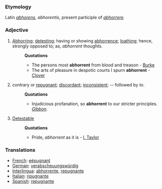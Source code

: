 ===Etymology===
Latin ''[[abhorens]]'', ''abhorentis'', present participle of ''[[abhorrere]]''.
===Adjective===
#[[Abhorring]]; [[detesting]]; having or showing [[abhorrence]]; [[loathing]]; hence, strongly opposed to; as, ''abhorrent'' thoughts.
#:'''Quotations'''
#:*The persons most '''abhorrent''' from blood and treason - [[Burke]]
#:*The arts of pleasure in despotic courts I spurn '''abhorrent''' - [[Clover]]
#contrary or [[repugnant]]; [[discordant]]; [[inconsistent]]; -- followed by ''to''.
#:'''Quotations'''
#:*Injudicious profanation, so '''abhorrent''' to our stricter principles.</code> ''[[Gibbon (source)|Gibbon]].''
#[[Detestable]]
#:'''Quotations'''
#:*Pride, ''abhorrent'' as it is - [[I. Taylor]]
===Translations=== 
* [[French]]: [[eépugnant]] 
* [[German]]: [[verabscheuungswürdig]] 
* [[Interlingua]]: [[abhorrente]], [[repugnante]] 
* [[Italian]]: [[ripugnante]] 
* [[Spanish]]: [[repugnante]]